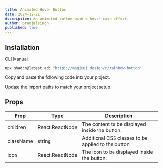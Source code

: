 ```yaml
---
title: Animated Hover Button
date: 2024-12-21
description: An animated button with a hover icon effect.
author: pranjalsingh
published: true
---
```


<ComponentPreview name="animated-hover-button-demo" />


## Installation

<Tabs defaultValue="cli">

<TabsList>
  <TabsTrigger value="cli">CLI</TabsTrigger>
  <TabsTrigger value="manual">Manual</TabsTrigger>
</TabsList>
<TabsContent value="cli">

```bash
npx shadcn@latest add "https://magicui.design/r/rainbow-button"
```

</TabsContent>

<TabsContent value="manual">

<Steps>

<Step>Copy and paste the following code into your project.</Step>

<ComponentSource name="animated-hover-button" />

<Step>Update the import paths to match your project setup.</Step>

</Steps>

</TabsContent>

</Tabs>

## Props

| Prop      | Type            | Description                                         |
| --------- | --------------- | --------------------------------------------------- |
| children  | React.ReactNode | The content to be displayed inside the button.      |
| className | string          | Additional CSS classes to be applied to the button. |
| icon      | React.ReactNode | The icon to be displayed inside the button.         |